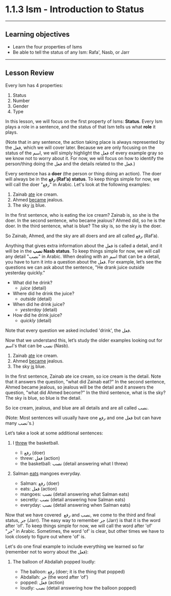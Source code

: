 
# 1.1.3 Ism - Introduction to Status
---
## Learning objectives

- Learn the four properties of Isms
- Be able to tell the status of any Ism: Rafa', Nasb, or Jarr
---
## Lesson Review
 
Every Ism has 4 properties:

1. Status
2. Number
3. Gender
4. Type

In this lesson, we will focus on the first property of Isms: **Status**. Every Ism plays a role in a sentence, and the status of that Ism tells us what **role** it plays.

(Note that in any sentence, the action taking place is always represented by the ﻓﻌﻞ, which we will cover later. Because we are only focusing on the status of the اسم, we will simply highlight the ﻓﻌﻞ of every example gray so we know not to worry about it. For now, we will focus on how to identify the person/thing doing the ﻓﻌﻞ and the details related to the ﻓﻌﻞ.)

Every sentence has a **doer** (the person or thing doing an action). The doer will always be in the **رفع (Raf’a) status**. To keep things simple for now, we will call the doer "رفع" in Arabic. Let's look at the following examples:

1. Zainab <u>ate</u> ice cream.
2. Ahmed <u>became</u> jealous.
3. The sky <u>is</u> blue.

In the first sentence, who is eating the ice cream? Zainab is, so she is the doer. In the second sentence, who became jealous? Ahmed did, so he is the doer. In the third sentence, what is blue? The sky is, so the sky is the doer.

So Zainab, Ahmed, and the sky are all doers and are all called رفع (Raf’a). 

Anything that gives extra information about the ﻓﻌﻞ is called a detail, and it will be in the **ﻧﺼﺐ Nasb status**. To keep things simple for now, we will call any detail "ﻧﺼﺐ" in Arabic. When dealing with an اسم that can be a detail, you have to turn it into a question about the ﻓﻌﻞ. For example, let’s see the questions we can ask about the sentence, "He drank juice outside yesterday quickly."

- What did he drink?
    - *juice* (detail)
- Where did he drink the juice?
    - *outside* (detail)
- When did he drink juice?
    - *yesterday* (detail)
- How did he drink juice?
    - *quickly* (detail)

Note that every question we asked included 'drink', the ﻓﻌﻞ.

Now that we understand this, let’s study the older examples looking out for اسم's that can be ﻧﺼﺐ (Nasb).

1. Zainab <u>ate</u> ice cream.
2. Ahmed <u>became</u> jealous.
3. The sky <u>is</u> blue.

In the first sentence, Zainab ate ice cream, so ice cream is the detail. Note that it answers the question, "what did Zainab eat?" In the second sentence, Ahmed became jealous, so jealous will be the detail and it answers the question, "what did Ahmed become?" In the third sentence, what is the sky? The sky is blue, so blue is the detail.

So ice cream, jealous, and blue are all details and are all called ﻧﺼﺐ.

(Note: Most sentences will usually have one رفع and one ﻓﻌﻞ but can have many ﻧﺼﺐ's.)

Let’s take a look at some additional sentences:

1. I <u>threw</u> the basketball.
    - I: رفع (doer)
    - threw: ﻓﻌﻞ (action)
    - the basketball: ﻧﺼﺐ (detail answering what I threw)

2. Salman <u>eats</u> mangoes everyday.
    - Salman: رفع (doer)
    - eats: ﻓﻌﻞ (action)
    - mangoes: ﻧﺼﺐ (detail answering what Salman eats)
    - secretly: ﻧﺼﺐ (detail answering how Salman eats)
    - everyday: ﻧﺼﺐ (detail answering when Salman eats)

Now that we have covered  رفع and ﻧﺼﺐ, we come to the third and final status, ﺟﺮ (Jarr). The easy way to remember ﺟﺮ (Jarr) is that it is the word	after 'of'. To keep things simple for now, we will call the word after 'of' "ﺟﺮ" in Arabic. Sometimes, the word 'of' is clear, but other times we have to look closely to figure out where 'of' is.

<Exercise1 />

Let&apos;s do one final example to include everything we learned so far (remember not to worry about the ﻓﻌﻞ):

1. The balloon of Abdallah popped loudly:

    - The balloon: رفع (doer; it is the thing that popped)
    - Abdallah: ﺟﺮ (the word after ‘of’) 
    - popped: ﻓﻌﻞ (action) 
    - loudly: ﻧﺼﺐ (detail answering how the balloon popped)
